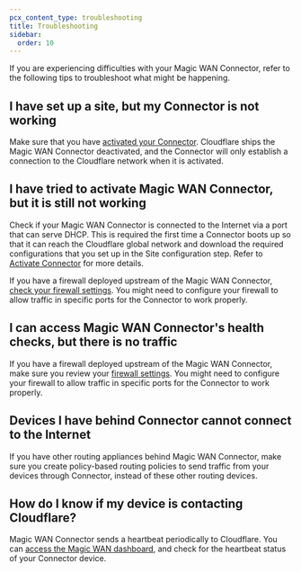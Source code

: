 ```yaml
---
pcx_content_type: troubleshooting
title: Troubleshooting
sidebar:
  order: 10
---
```


If you are experiencing difficulties with your Magic WAN Connector, refer to the following tips to troubleshoot what might be happening.

## I have set up a site, but my Connector is not working

Make sure that you have [activated your Connector](/magic-wan/configuration/connector/configure-hardware-connector/#activate-connector). Cloudflare ships the Magic WAN Connector deactivated, and the Connector will only establish a connection to the Cloudflare network when it is activated.

## I have tried to activate Magic WAN Connector, but it is still not working

Check if your Magic WAN Connector is connected to the Internet via a port that can serve DHCP. This is required the first time a Connector boots up so that it can reach the Cloudflare global network and download the required configurations that you set up in the Site configuration step. Refer to [Activate Connector](/magic-wan/configuration/connector/configure-hardware-connector/#activate-connector) for more details.

If you have a firewall deployed upstream of the Magic WAN Connector, [check your firewall settings](/magic-wan/configuration/connector/configure-hardware-connector/#firewall-settings-required). You might need to configure your firewall to allow traffic in specific ports for the Connector to work properly.

## I can access Magic WAN Connector's health checks, but there is no traffic

If you have a firewall deployed upstream of the Magic WAN Connector, make sure you review your [firewall settings](/magic-wan/configuration/connector/configure-hardware-connector/#firewall-settings-required). You might need to configure your firewall to allow traffic in specific ports for the Connector to work properly.

## Devices I have behind Connector cannot connect to the Internet

If you have other routing appliances behind Magic WAN Connector, make sure you create policy-based routing policies to send traffic from your devices through Connector, instead of these other routing devices.

## How do I know if my device is contacting Cloudflare?

Magic WAN Connector sends a heartbeat periodically to Cloudflare. You can [access the Magic WAN dashboard](/magic-wan/configuration/connector/maintenance/heartbeat/), and check for the heartbeat status of your Connector device.
